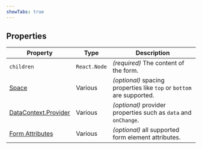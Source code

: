 ```yaml
---
showTabs: true
---
```


## Properties

| Property                                                                                         | Type         | Description                                                           |
| ------------------------------------------------------------------------------------------------ | ------------ | --------------------------------------------------------------------- |
| `children`                                                                                       | `React.Node` | _(required)_ The content of the form.                                 |
| [Space](/uilib/components/space/properties)                                                      | Various      | _(optional)_ spacing properties like `top` or `bottom` are supported. |
| [DataContext.Provider](/uilib/extensions/forms/create-component/DataContext/Provider/properties) | Various      | _(optional)_ provider properties such as `data` and `onChange`.       |
| [Form Attributes](https://developer.mozilla.org/en-US/docs/Web/HTML/Element/form#attributes)     | Various      | _(optional)_ all supported form element attributes.                   |
